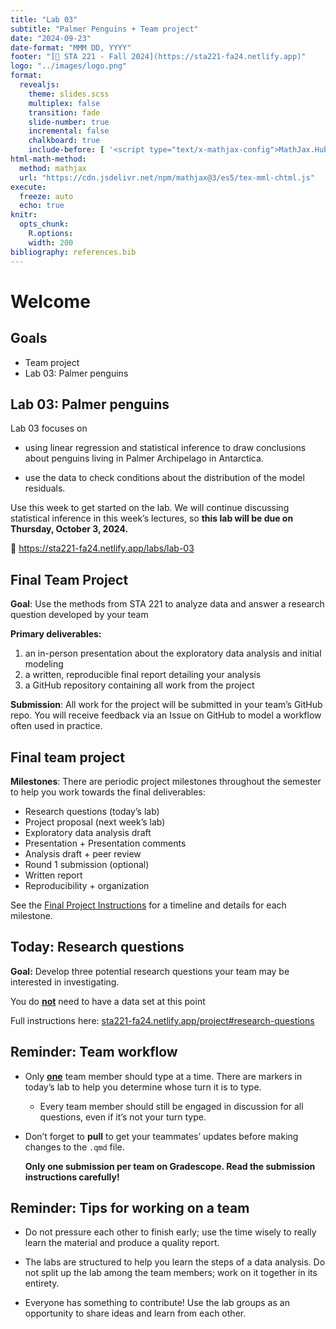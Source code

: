 ```yaml
---
title: "Lab 03"
subtitle: "Palmer Penguins + Team project"
date: "2024-09-23"
date-format: "MMM DD, YYYY"
footer: "[🔗 STA 221 - Fall 2024](https://sta221-fa24.netlify.app)"
logo: "../images/logo.png"
format: 
  revealjs:
    theme: slides.scss
    multiplex: false
    transition: fade
    slide-number: true
    incremental: false 
    chalkboard: true
    include-before: [ '<script type="text/x-mathjax-config">MathJax.Hub.Config({tex2jax: {enableAssistiveMml: false}});</script>']
html-math-method:
  method: mathjax
  url: "https://cdn.jsdelivr.net/npm/mathjax@3/es5/tex-mml-chtml.js"
execute:
  freeze: auto
  echo: true
knitr:
  opts_chunk: 
    R.options:      
    width: 200
bibliography: references.bib
---
```


# Welcome

## Goals

-   Team project
-   Lab 03: Palmer penguins

## Lab 03: Palmer penguins

Lab 03 focuses on

-   using linear regression and statistical inference to draw conclusions about penguins living in Palmer Archipelago in Antarctica.

-   use the data to check conditions about the distribution of the model residuals.

Use this week to get started on the lab. We will continue discussing statistical inference in this week's lectures, so **this lab will be due on Thursday, October 3, 2024.**

🔗 [https://sta221-fa24.netlify.app/labs/lab-03](https://sta221-fa24.netlify.app/labs/lab-03In%20this%20lab%20you%20will%20use%20linear%20regression%20and%20statistical%20inference%20to%20draw%20conclusions%20about%20penguins%20living%20in%20Palmer%20Archipelago%20in%20Antarctica.%20You%20will%20also%20use%20the%20data%20to%20check%20conditions%20about%20the%20distribution%20of%20the%20model%20residuals.%20During%20the%20lab%20session,%20you%20will%20also%20begin%20developing%20research%20questions%20for%20your%20final%20project.)

## Final Team Project {.midi}

**Goal**: Use the methods from STA 221 to analyze data and answer a research question developed by your team

**Primary deliverables:**

1.  an in-person presentation about the exploratory data analysis and initial modeling
2.  a written, reproducible final report detailing your analysis
3.  a GitHub repository containing all work from the project

**Submission**: All work for the project will be submitted in your team's GitHub repo. You will receive feedback via an Issue on GitHub to model a workflow often used in practice.

## Final team project {.midi}

**Milestones**: There are periodic project milestones throughout the semester to help you work towards the final deliverables:

-   Research questions (today's lab)
-   Project proposal (next week's lab)
-   Exploratory data analysis draft
-   Presentation + Presentation comments
-   Analysis draft + peer review
-   Round 1 submission (optional)
-   Written report
-   Reproducibility + organization

See the [Final Project Instructions](../project.html) for a timeline and details for each milestone.

## Today: Research questions

**Goal:** Develop three potential research questions your team may be interested in investigating.

You do [**not**]{.underline} need to have a data set at this point

Full instructions here: [sta221-fa24.netlify.app/project#research-questions](https://sta221-fa24.netlify.app/project#research-questions)

## Reminder: Team workflow

-   Only <u>**one**</u> team member should type at a time. There are markers in today's lab to help you determine whose turn it is to type.

    -   Every team member should still be engaged in discussion for all questions, even if it's not your turn type.

-   Don't forget to **pull** to get your teammates' updates before making changes to the `.qmd` file.

    ::: callout-important
    **Only one submission per team on Gradescope. Read the submission instructions carefully!**
    :::

## Reminder: Tips for working on a team {.midi}

-   Do not pressure each other to finish early; use the time wisely to really learn the material and produce a quality report.

-   The labs are structured to help you learn the steps of a data analysis. Do not split up the lab among the team members; work on it together in its entirety.

-   Everyone has something to contribute! Use the lab groups as an opportunity to share ideas and learn from each other.
